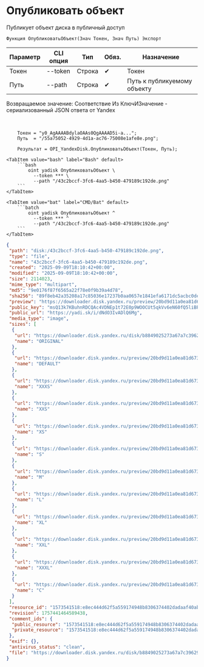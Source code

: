 ﻿---
sidebar_position: 1
description: Опубликовать объект и другие функции для работы с Yandex Disk в Открытом пакете интеграций - бесплатной open-source библиотеке интеграций для 1С:Предприятие 8, OneScript и CLI
keywords: [1C, 1С, 1С:Предприятие, 1С:Предприятие 8.3, API, Интеграция, Сервисы, Обмен, OneScript, CLI, Yandex Disk]
---


# Опубликовать объект
 Публикует объект диска в публичный доступ



`Функция ОпубликоватьОбъект(Знач Токен, Знач Путь) Экспорт`

  | Параметр | CLI опция | Тип | Обяз. | Назначение |
  |-|-|-|-|-|
  | Токен | --token | Строка | &#x2714; | Токен |
  | Путь | --path | Строка | &#x2714; | Путь к публикуемому объекту |

  
  Возвращаемое значение:   Соответствие Из КлючИЗначение - сериализованный JSON ответа от Yandex

<br/>




```bsl title="Пример использования для 1С:Предприятие/OneScript"
    Токен = "y0_AgAAAABdylaOAAs0QgAAAAD5i-a...";
    Путь  = "/55a75052-4929-4d1a-ac76-75008e1afe8e.png";

    Результат = OPI_YandexDisk.ОпубликоватьОбъект(Токен, Путь);
```
    

 <Tabs>
  
    <TabItem value="bash" label="Bash" default>
        ```bash
            oint yadisk ОпубликоватьОбъект \
              --token *** \
              --path "/43c2bccf-3fc6-4aa5-b450-479189c192de.png"
        ```
    </TabItem>
  
    <TabItem value="bat" label="CMD/Bat" default>
        ```batch
            oint yadisk ОпубликоватьОбъект ^
              --token *** ^
              --path "/43c2bccf-3fc6-4aa5-b450-479189c192de.png"
        ```
    </TabItem>
</Tabs>


```json title="Результат"
{
 "path": "disk:/43c2bccf-3fc6-4aa5-b450-479189c192de.png",
 "type": "file",
 "name": "43c2bccf-3fc6-4aa5-b450-479189c192de.png",
 "created": "2025-09-09T18:10:42+00:00",
 "modified": "2025-09-09T18:10:42+00:00",
 "size": 2114023,
 "mime_type": "multipart",
 "md5": "9e0176f87f6565a22f78e0f9b39a4d78",
 "sha256": "89f8eb42a35208a17c85036e17237b0aa0657e1841efa6171dc5acbc0dea9e18",
 "preview": "https://downloader.disk.yandex.ru/preview/20bd9d11a0ea81d673f4ce351e80c1c2d5e32fb07dd1ca4fabe7c63390ebac18/inf/Kw7ntutnYTv7ME2Wc45CLPUTRub4FO1o8FL8mXTzn15mJipCySkz4Ste7NeUNF4jmAKSauPmPxLFzO6aMKmEAw%3D%3D?uid=1573541518&filename=43c2bccf-3fc6-4aa5-b450-479189c192de.png&disposition=inline&hash=&limit=0&content_type=image%2Fjpeg&owner_uid=1573541518&tknv=v3&size=S&crop=0",
 "public_key": "msQ13k7KBuhnRDCQAc4VDNEp1t72E0p9WOOCUt5qkVv6eN60fQ5liBPxlO+Al1v2q/J6bpmRyOJonT3VoXnDag==",
 "public_url": "https://yadi.sk/i/dNdO3IvADlQ6Mg",
 "media_type": "image",
 "sizes": [
  {
   "url": "https://downloader.disk.yandex.ru/disk/b8849025273a67a7c3962920e4bd80c85378fdcff9adaa6e1355709cf3667fea/68c0a5f9/gwThwhLBKYvLhQCNnqAHipg9dL32B8ucsRJtTnFcQwXyscfbJ8B8OyXfwGYeSiPiSjoRHIEODK4QYbBUqVd5IQ%3D%3D?uid=1573541518&filename=43c2bccf-3fc6-4aa5-b450-479189c192de.png&disposition=attachment&hash=&limit=0&content_type=multipart&owner_uid=1573541518&fsize=2114023&hid=03d7263840468e281bd0b238a26e7d0d&media_type=image&tknv=v3&etag=9e0176f87f6565a22f78e0f9b39a4d78",
   "name": "ORIGINAL"
  },
  {
   "url": "https://downloader.disk.yandex.ru/preview/20bd9d11a0ea81d673f4ce351e80c1c2d5e32fb07dd1ca4fabe7c63390ebac18/inf/Kw7ntutnYTv7ME2Wc45CLPUTRub4FO1o8FL8mXTzn15mJipCySkz4Ste7NeUNF4jmAKSauPmPxLFzO6aMKmEAw%3D%3D?uid=1573541518&filename=43c2bccf-3fc6-4aa5-b450-479189c192de.png&disposition=inline&hash=&limit=0&content_type=image%2Fjpeg&owner_uid=1573541518&tknv=v3",
   "name": "DEFAULT"
  },
  {
   "url": "https://downloader.disk.yandex.ru/preview/20bd9d11a0ea81d673f4ce351e80c1c2d5e32fb07dd1ca4fabe7c63390ebac18/inf/Kw7ntutnYTv7ME2Wc45CLPUTRub4FO1o8FL8mXTzn15mJipCySkz4Ste7NeUNF4jmAKSauPmPxLFzO6aMKmEAw%3D%3D?uid=1573541518&filename=43c2bccf-3fc6-4aa5-b450-479189c192de.png&disposition=inline&hash=&limit=0&content_type=image%2Fjpeg&owner_uid=1573541518&tknv=v3&size=XXXS&crop=0",
   "name": "XXXS"
  },
  {
   "url": "https://downloader.disk.yandex.ru/preview/20bd9d11a0ea81d673f4ce351e80c1c2d5e32fb07dd1ca4fabe7c63390ebac18/inf/Kw7ntutnYTv7ME2Wc45CLPUTRub4FO1o8FL8mXTzn15mJipCySkz4Ste7NeUNF4jmAKSauPmPxLFzO6aMKmEAw%3D%3D?uid=1573541518&filename=43c2bccf-3fc6-4aa5-b450-479189c192de.png&disposition=inline&hash=&limit=0&content_type=image%2Fjpeg&owner_uid=1573541518&tknv=v3&size=XXS&crop=0",
   "name": "XXS"
  },
  {
   "url": "https://downloader.disk.yandex.ru/preview/20bd9d11a0ea81d673f4ce351e80c1c2d5e32fb07dd1ca4fabe7c63390ebac18/inf/Kw7ntutnYTv7ME2Wc45CLPUTRub4FO1o8FL8mXTzn15mJipCySkz4Ste7NeUNF4jmAKSauPmPxLFzO6aMKmEAw%3D%3D?uid=1573541518&filename=43c2bccf-3fc6-4aa5-b450-479189c192de.png&disposition=inline&hash=&limit=0&content_type=image%2Fjpeg&owner_uid=1573541518&tknv=v3&size=XS&crop=0",
   "name": "XS"
  },
  {
   "url": "https://downloader.disk.yandex.ru/preview/20bd9d11a0ea81d673f4ce351e80c1c2d5e32fb07dd1ca4fabe7c63390ebac18/inf/Kw7ntutnYTv7ME2Wc45CLPUTRub4FO1o8FL8mXTzn15mJipCySkz4Ste7NeUNF4jmAKSauPmPxLFzO6aMKmEAw%3D%3D?uid=1573541518&filename=43c2bccf-3fc6-4aa5-b450-479189c192de.png&disposition=inline&hash=&limit=0&content_type=image%2Fjpeg&owner_uid=1573541518&tknv=v3&size=S&crop=0",
   "name": "S"
  },
  {
   "url": "https://downloader.disk.yandex.ru/preview/20bd9d11a0ea81d673f4ce351e80c1c2d5e32fb07dd1ca4fabe7c63390ebac18/inf/Kw7ntutnYTv7ME2Wc45CLPUTRub4FO1o8FL8mXTzn15mJipCySkz4Ste7NeUNF4jmAKSauPmPxLFzO6aMKmEAw%3D%3D?uid=1573541518&filename=43c2bccf-3fc6-4aa5-b450-479189c192de.png&disposition=inline&hash=&limit=0&content_type=image%2Fjpeg&owner_uid=1573541518&tknv=v3&size=M&crop=0",
   "name": "M"
  },
  {
   "url": "https://downloader.disk.yandex.ru/preview/20bd9d11a0ea81d673f4ce351e80c1c2d5e32fb07dd1ca4fabe7c63390ebac18/inf/Kw7ntutnYTv7ME2Wc45CLPUTRub4FO1o8FL8mXTzn15mJipCySkz4Ste7NeUNF4jmAKSauPmPxLFzO6aMKmEAw%3D%3D?uid=1573541518&filename=43c2bccf-3fc6-4aa5-b450-479189c192de.png&disposition=inline&hash=&limit=0&content_type=image%2Fjpeg&owner_uid=1573541518&tknv=v3&size=L&crop=0",
   "name": "L"
  },
  {
   "url": "https://downloader.disk.yandex.ru/preview/20bd9d11a0ea81d673f4ce351e80c1c2d5e32fb07dd1ca4fabe7c63390ebac18/inf/Kw7ntutnYTv7ME2Wc45CLPUTRub4FO1o8FL8mXTzn15mJipCySkz4Ste7NeUNF4jmAKSauPmPxLFzO6aMKmEAw%3D%3D?uid=1573541518&filename=43c2bccf-3fc6-4aa5-b450-479189c192de.png&disposition=inline&hash=&limit=0&content_type=image%2Fjpeg&owner_uid=1573541518&tknv=v3&size=XL&crop=0",
   "name": "XL"
  },
  {
   "url": "https://downloader.disk.yandex.ru/preview/20bd9d11a0ea81d673f4ce351e80c1c2d5e32fb07dd1ca4fabe7c63390ebac18/inf/Kw7ntutnYTv7ME2Wc45CLPUTRub4FO1o8FL8mXTzn15mJipCySkz4Ste7NeUNF4jmAKSauPmPxLFzO6aMKmEAw%3D%3D?uid=1573541518&filename=43c2bccf-3fc6-4aa5-b450-479189c192de.png&disposition=inline&hash=&limit=0&content_type=image%2Fjpeg&owner_uid=1573541518&tknv=v3&size=XXL&crop=0",
   "name": "XXL"
  },
  {
   "url": "https://downloader.disk.yandex.ru/preview/20bd9d11a0ea81d673f4ce351e80c1c2d5e32fb07dd1ca4fabe7c63390ebac18/inf/Kw7ntutnYTv7ME2Wc45CLPUTRub4FO1o8FL8mXTzn15mJipCySkz4Ste7NeUNF4jmAKSauPmPxLFzO6aMKmEAw%3D%3D?uid=1573541518&filename=43c2bccf-3fc6-4aa5-b450-479189c192de.png&disposition=inline&hash=&limit=0&content_type=image%2Fjpeg&owner_uid=1573541518&tknv=v3&size=XXXL&crop=0",
   "name": "XXXL"
  },
  {
   "url": "https://downloader.disk.yandex.ru/preview/20bd9d11a0ea81d673f4ce351e80c1c2d5e32fb07dd1ca4fabe7c63390ebac18/inf/Kw7ntutnYTv7ME2Wc45CLPUTRub4FO1o8FL8mXTzn15mJipCySkz4Ste7NeUNF4jmAKSauPmPxLFzO6aMKmEAw%3D%3D?uid=1573541518&filename=43c2bccf-3fc6-4aa5-b450-479189c192de.png&disposition=inline&hash=&limit=0&content_type=image%2Fjpeg&owner_uid=1573541518&tknv=v3&size=S&crop=0",
   "name": "C"
  }
 ],
 "resource_id": "1573541518:e8ec444d62f5a559174948b8306374402dadaaf40abdda529b8847758851eecb",
 "revision": 1757441464589438,
 "comment_ids": {
  "public_resource": "1573541518:e8ec444d62f5a559174948b8306374402dadaaf40abdda529b8847758851eecb",
  "private_resource": "1573541518:e8ec444d62f5a559174948b8306374402dadaaf40abdda529b8847758851eecb"
 },
 "exif": {},
 "antivirus_status": "clean",
 "file": "https://downloader.disk.yandex.ru/disk/b8849025273a67a7c3962920e4bd80c85378fdcff9adaa6e1355709cf3667fea/68c0a5f9/gwThwhLBKYvLhQCNnqAHipg9dL32B8ucsRJtTnFcQwXyscfbJ8B8OyXfwGYeSiPiSjoRHIEODK4QYbBUqVd5IQ%3D%3D?uid=1573541518&filename=43c2bccf-3fc6-4aa5-b450-479189c192de.png&disposition=attachment&hash=&limit=0&content_type=multipart&owner_uid=1573541518&fsize=2114023&hid=03d7263840468e281bd0b238a26e7d0d&media_type=image&tknv=v3&etag=9e0176f87f6565a22f78e0f9b39a4d78"
}
```
